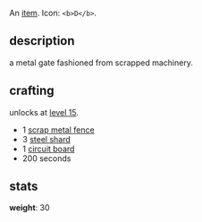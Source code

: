 An [[items|item]]. Icon: <code><nowiki>&lt;b>D</b></nowiki></code>.

== description ==

a metal gate fashioned from scrapped machinery.

== crafting ==

unlocks at [[level 15]].

* 1 [[scrap metal fence]]
* 3 [[steel shard]]
* 1 [[circuit board]]
* 200 seconds

== stats ==

'''weight''': 30